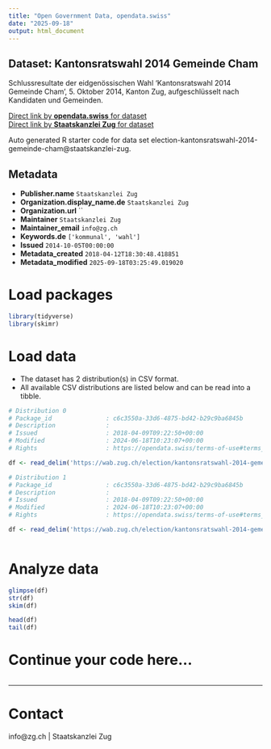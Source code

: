 ```yaml
---
title: "Open Government Data, opendata.swiss"
date: "2025-09-18"
output: html_document
---
```


## Dataset: Kantonsratswahl 2014 Gemeinde Cham

Schlussresultate der eidgenössischen Wahl 'Kantonsratswahl 2014 Gemeinde Cham', 5. Oktober 2014, Kanton Zug, aufgeschlüsselt nach Kandidaten und Gemeinden.

[Direct link by **opendata.swiss** for dataset](https://opendata.swiss/de/dataset/kantonsratswahl-2014-gemeinde-cham)<br>
[Direct link by **Staatskanzlei Zug** for dataset](https://wab.zug.ch/election/kantonsratswahl-2014-gemeinde-cham/data)

Auto generated R starter code for data set election-kantonsratswahl-2014-gemeinde-cham@staatskanzlei-zug.

## Metadata

- **Publisher.name** `Staatskanzlei Zug`
- **Organization.display_name.de** `Staatskanzlei Zug`
- **Organization.url** ``
- **Maintainer** `Staatskanzlei Zug`
- **Maintainer_email** `info@zg.ch`
- **Keywords.de** `['kommunal', 'wahl']`
- **Issued** `2014-10-05T00:00:00`
- **Metadata_created** `2018-04-12T18:30:48.418851`
- **Metadata_modified** `2025-09-18T03:25:49.019020`


# Load packages

```r

library(tidyverse)
library(skimr)

```

# Load data

-   The dataset has 2 distribution(s) in CSV format.
-   All available CSV distributions are listed below and can be read into a tibble.

```r

# Distribution 0
# Package_id               : c6c3550a-33d6-4875-bd42-b29c9ba6845b
# Description              : 
# Issued                   : 2018-04-09T09:22:50+00:00
# Modified                 : 2024-06-18T10:23:07+00:00
# Rights                   : https://opendata.swiss/terms-of-use#terms_by

df <- read_delim('https://wab.zug.ch/election/kantonsratswahl-2014-gemeinde-cham/data-parties-csv')

# Distribution 1
# Package_id               : c6c3550a-33d6-4875-bd42-b29c9ba6845b
# Description              : 
# Issued                   : 2018-04-09T09:22:50+00:00
# Modified                 : 2024-06-18T10:23:07+00:00
# Rights                   : https://opendata.swiss/terms-of-use#terms_by

df <- read_delim('https://wab.zug.ch/election/kantonsratswahl-2014-gemeinde-cham/data-csv')



```

# Analyze data

```r

glimpse(df)
str(df)
skim(df)

head(df)
tail(df)

```

# Continue your code here...

```r

```

------------------------------------------------------------------------

# Contact

info@zg.ch | Staatskanzlei Zug
